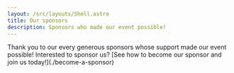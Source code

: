 ```yaml
---
layout: /src/layouts/Shell.astro
title: Our sponsors
description: Sponsors who made our event possible!
---
```


<Strip>
Thank you to our every generous sponsors whose support made our event possible!
Interested to sponsor us? [See how to become our sponsor and join us today!](./become-a-sponsor)
</Strip>
<Sponsors/>